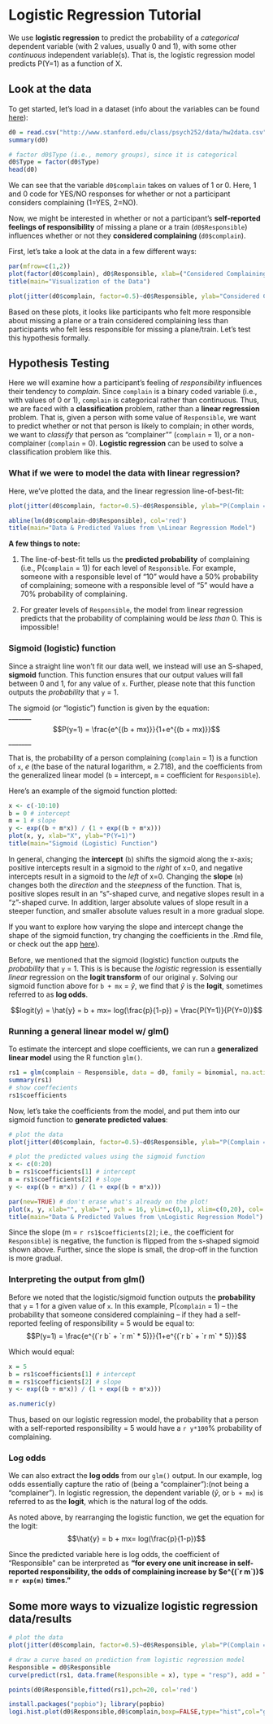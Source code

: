 <style> div.largefont {font-size:200%}</style>

Logistic Regression Tutorial
========================================================

We use **logistic regression** to predict the probability of a *categorical* dependent variable (with 2 values, usually 0 and 1), with some other *continuous* independent variable(s). That is, the logistic regression model predicts P(Y=1) as a function of X. 


Look at the data
-----------------
To get started, let's load in a dataset (info about the variables can be found [here](http://stanford.edu/class/psych252/data/)):

```r
d0 = read.csv("http://www.stanford.edu/class/psych252/data/hw2data.csv")
summary(d0)

# factor d0$Type (i.e., memory groups), since it is categorical
d0$Type = factor(d0$Type)
head(d0)
```

We can see that the variable `d0$complain` takes on values of 1 or 0. Here, 1 and 0 code for YES/NO responses for whether or not a participant considers complaining (1=YES, 2=NO).

Now, we might be interested in whether or not a participant's **self-reported feelings of responsibility** of missing a plane or a train (`d0$Responsible`) influences whether or not they **considered complaining** (`d0$complain`).

First, let's take a look at the data in a few different ways:
```r
par(mfrow=c(1,2))
plot(factor(d0$complain), d0$Responsible, xlab=("Considered Complaining (0=NO, 1=YES)"), ylab="Feeling of Responsibility")
title(main="Visualization of the Data")

plot(jitter(d0$complain, factor=0.5)~d0$Responsible, ylab="Considered Complaining (0=NO, 1=YES)", xlab="Feeling of Responsibility")
```

Based on these plots, it looks like participants who felt more responsible about missing a plane or a train considered complaining less than participants
who felt less responsible for missing a plane/train. Let's test this hypothesis formally.


Hypothesis Testing
-----------------

Here we will examine how a participant's feeling of *responsibility* influences their tendency to *complain*. Since `complain` is a binary coded variable (i.e., with values of 0 or 1), `complain` is categorical rather than continuous. Thus, we are faced with a **classification** problem, rather than a **linear regression** problem. That is, given a person with some value of `Responsible`, we want to predict whether or not that person is likely to complain; in other words, we want to *classify* that person as "complainer"" (`complain` = 1), or a non-complainer (`complain` = 0). **Logistic regression** can be used to solve a classification problem like this. 


### What if we were to model the data with linear regression?

Here, we've plotted the data, and the linear regression line-of-best-fit:
```r
plot(jitter(d0$complain, factor=0.5)~d0$Responsible, ylab="P(Complain = 1)", xlab="Feeling of Responsibility", xlim=c(0,30))

abline(lm(d0$complain~d0$Responsible), col='red')
title(main="Data & Predicted Values from \nLinear Regression Model")
```

**A few things to note:**

1. The line-of-best-fit tells us the **predicted probability** of complaining (i.e., P(`complain` = 1)) for each level of `Responsible`. For example, someone with a responsible level of "10" would have a 50% probability of complaining; someone with a responsible level of "5" would have a 70% probability of complaining.

2. For greater levels of `Responsible`, the model from linear regression predicts that the probability of complaining would be *less than* 0. This is impossible!


### Sigmoid (logistic) function
Since a straight line won't fit our data well, we instead will use an S-shaped, **sigmoid** function. This function ensures that our output values will fall between 0 and 1, for any value of `x`. Further, please note that this function outputs the *probability* that `y` = 1.

The sigmoid (or "logistic") function is given by the equation:  
_______
$$P(y=1) = \frac{e^{(b + mx)}}{1+e^{(b + mx)}}$$
_______

That is, the probability of a person complaining (`complain` = 1) is a function of `x`, *e* (the base of the natural logarithm, $\approx$ 2.718), and the coefficients from the generalized linear model (`b` = intercept, `m` = coefficient for `Responsible`).

Here's an example of the sigmoid function plotted:
```r
x <- c(-10:10)
b = 0 # intercept
m = 1 # slope
y <- exp((b + m*x)) / (1 + exp((b + m*x)))
plot(x, y, xlab="X", ylab="P(Y=1)")
title(main="Sigmoid (Logistic) Function")
```

In general, changing the **intercept** (`b`) shifts the sigmoid along the x-axis; positive intercepts result in a sigmoid to the *right* of x=0, and negative intercepts result in a sigmoid to the *left* of x=0. Changing the **slope** (`m`) changes both the *direction* and the *steepness* of the function. That is, positive slopes result in an "s"-shaped curve, and negative slopes result in a "z"-shaped curve. In addition, larger absolute values of slope result in a steeper function, and smaller absolute values result in a more gradual slope.

If you want to explore how varying the slope and intercept change the shape of the sigmoid function, try changing the coefficients in the .Rmd file, or check out the app [here](http://spark.rstudio.com/supsych/logistic_regression/)).

Before, we mentioned that the sigmoid (logistic) function outputs the *probability* that `y` = 1. This is is because the *logistic* regression is essentially *linear* regression on the **logit transform** of our original `y`. Solving our sigmoid function above for `b + mx` = $\hat{y}$, we find that $\hat{y}$ is the **logit**, sometimes referred to as **log odds**.

$$logit(y) = \hat{y} = b + mx= log(\frac{p}{1-p}) = \frac{P(Y=1)}{P(Y=0)}$$


### Running a general linear model w/ glm()
To estimate the intercept and slope coefficients, we can run a **generalized linear model** using the R function `glm()`. 

```r
rs1 = glm(complain ~ Responsible, data = d0, family = binomial, na.action = na.omit)
summary(rs1)
# show coeffecients
rs1$coefficients
```

Now, let's take the coefficients from the model, and put them into our sigmoid function to **generate predicted values**:
```r
# plot the data
plot(jitter(d0$complain, factor=0.5)~d0$Responsible, ylab="P(Complain = 1)", xlab="Feeling of Responsibility", ylim=c(0,1), xlim=c(0,20))

# plot the predicted values using the sigmoid function
x <- c(0:20)
b = rs1$coefficients[1] # intercept
m = rs1$coefficients[2] # slope
y <- exp((b + m*x)) / (1 + exp((b + m*x)))

par(new=TRUE) # don't erase what's already on the plot!
plot(x, y, xlab="", ylab="", pch = 16, ylim=c(0,1), xlim=c(0,20), col='red')
title(main="Data & Predicted Values from \nLogistic Regression Model")
```

Since the slope (m = `r rs1$coefficients[2]`; i.e., the coefficient for `Responsible`) is negative, the function is flipped from the s-shaped sigmoid shown above. Further, since the slope is small, the drop-off in the function is more gradual.


### Interpreting the output from glm()
Before we noted that the logistic/sigmoid function outputs the **probability** that `y` = 1 for a given value of `x`. In this example, P(`complain` = 1) -- the probability that someone considered complaining -- if they had a self-reported feeling of responsibility = 5 would be equal to:
$$P(y=1) = \frac{e^{(`r b` + `r m` * 5)}}{1+e^{(`r b` + `r m` * 5)}}$$

Which would equal:
```r
x = 5
b = rs1$coefficients[1] # intercept
m = rs1$coefficients[2] # slope
y <- exp((b + m*x)) / (1 + exp((b + m*x)))

as.numeric(y)
```

Thus, based on our logistic regression model, the probability that a person with a self-reported responsibility = 5 would have a `r y*100`% probability of complaining.


### Log odds
We can also extract the **log odds** from our `glm()` output. In our example, log odds essentially capture the ratio of (being a "complainer"):(not being a "complainer"). In logistic regression, the dependent variable ($\hat{y}$, or `b + mx`) is referred to as the **logit**, which is the natural log of the odds.

As noted above, by rearranging the logistic function, we get the equation for the logit:
$$\hat{y} = b + mx= log(\frac{p}{1-p})$$

Since the predicted variable here is log odds, the coefficient of "Responsible" can be interpreted as **"for every one unit increase in self-reported responsibility, the odds of complaining increase by $e^{(`r m`)}$ = `r exp(m)` times."**


Some more ways to vizualize logistic regression data/results
------------------------------------------------------------
```r
# plot the data
plot(jitter(d0$complain, factor=0.5)~d0$Responsible, ylab="P(Complain = 1)", xlab="Feeling of Responsibility", ylim=c(0,1), xlim=c(0,20))

# draw a curve based on prediction from logistic regression model
Responsible = d0$Responsible
curve(predict(rs1, data.frame(Responsible = x), type = "resp"), add = TRUE)

points(d0$Responsible,fitted(rs1),pch=20, col='red')
```

```r
install.packages("popbio"); library(popbio)
logi.hist.plot(d0$Responsible,d0$complain,boxp=FALSE,type="hist",col="gray")
```